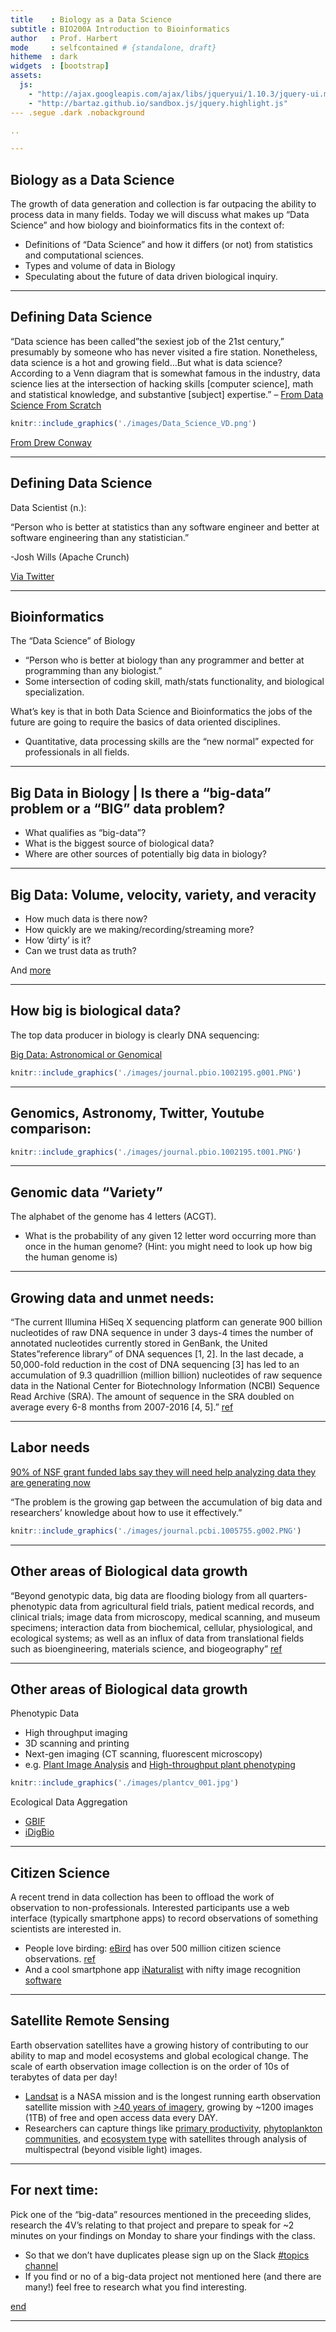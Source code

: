 ```yaml
---
title    : Biology as a Data Science
subtitle : BIO200A Introduction to Bioinformatics
author   : Prof. Harbert
mode     : selfcontained # {standalone, draft}
hitheme  : dark
widgets  : [bootstrap]
assets:
  js:
    - "http://ajax.googleapis.com/ajax/libs/jqueryui/1.10.3/jquery-ui.min.js"
    - "http://bartaz.github.io/sandbox.js/jquery.highlight.js"
--- .segue .dark .nobackground

..

---
```


## Biology as a Data Science

The growth of data generation and collection is far outpacing the ability to process data in many fields. Today we will discuss what makes up "Data Science" and how biology and bioinformatics fits in the context of:

+ Definitions of "Data Science" and how it differs (or not) from statistics and computational sciences.
+ Types and volume of data in Biology
+ Speculating about the future of data driven biological inquiry.

--- 

## Defining Data Science

"Data science has been called "the sexiest job of the 21st century,"
presumably by someone who has never visited a fire station. Nonetheless, data science is a hot and growing field...But what is data science? According to a Venn diagram that is somewhat famous in the industry, data science lies at the intersection of hacking skills [computer science], math and statistical knowledge, and substantive [subject] expertise."
-- [From Data Science From Scratch](http://shop.oreilly.com/product/0636920033400.do)

```r
knitr::include_graphics('./images/Data_Science_VD.png')
```



  [From Drew Conway](http://drewconway.com/zia/2013/3/26/the-data-science-venn-diagram)

---

## Defining Data Science

Data Scientist (n.): 

"Person who is better at statistics than any software engineer and better at software engineering than any statistician."  

-Josh Wills (Apache Crunch)   

[Via Twitter](https://twitter.com/josh_wills/status/198093512149958656?lang=en)

---


## Bioinformatics


The "Data Science" of Biology


+ "Person who is better at biology than any programmer and better at programming than any biologist."
+ Some intersection of coding skill, math/stats functionality, and biological specialization.


What's key is that in both Data Science and Bioinformatics the jobs of the future are going to require the basics of data oriented disciplines. 

+ Quantitative, data processing skills are the "new normal" expected for professionals in all fields.

---


## Big Data in Biology | Is there a "big-data" problem or a "BIG" data problem?

+ What qualifies as "big-data"?
+ What is the biggest source of biological data?
+ Where are other sources of potentially big data in biology?

---


## Big Data: Volume, velocity, variety, and veracity

+ How much data is there now?
+ How quickly are we making/recording/streaming more?
+ How 'dirty' is it? 
+ Can we trust data as truth?

And [more](https://www.ibmbigdatahub.com/sites/default/files/infographic_file/4Vs_Infographic_final.pdf)

---


## How big is biological data?

The top data producer in biology is clearly DNA sequencing:

[Big Data: Astronomical or Genomical](https://journals.plos.org/plosbiology/article?id=10.1371/journal.pbio.1002195)


```r
knitr::include_graphics('./images/journal.pbio.1002195.g001.PNG')
```


---


## Genomics, Astronomy, Twitter, Youtube comparison:
```r
knitr::include_graphics('./images/journal.pbio.1002195.t001.PNG')
```


---


## Genomic data "Variety"

The alphabet of the genome has 4 letters (ACGT).


+ What is the probability of any given 12 letter word occurring more than once in the human genome? (Hint: you might need to look up how big the human genome is)

---

## Growing data and unmet needs:

"The current Illumina HiSeq X sequencing platform can generate 900 billion nucleotides of raw DNA sequence in under 3 days-4 times the number of annotated nucleotides currently stored in GenBank, the United States "reference library" of DNA sequences [1, 2]. In the last decade, a 50,000-fold reduction in the cost of DNA sequencing [3] has led to an accumulation of 9.3 quadrillion (million billion) nucleotides of raw sequence data in the National Center for Biotechnology Information (NCBI) Sequence Read Archive (SRA). The amount of sequence in the SRA doubled on average every 6-8 months from 2007-2016 [4, 5]."
[ref](https://journals.plos.org/ploscompbiol/article?id=10.1371/journal.pcbi.1005755)

---

## Labor needs

[90% of NSF grant funded labs say they will need help analyzing data they are generating now](https://journals.plos.org/ploscompbiol/article?id=10.1371/journal.pcbi.1005755)

"The problem is the growing gap between the accumulation of big data and researchers' knowledge about how to
use it effectively."

```r
knitr::include_graphics('./images/journal.pcbi.1005755.g002.PNG')
```

---

## Other areas of Biological data growth

"Beyond genotypic data, big data are flooding biology from all quarters-phenotypic data from agricultural field trials, patient medical records, and clinical trials; image data from microscopy, medical scanning, and museum specimens; interaction data from biochemical, cellular, physiological, and ecological systems; as well as an influx of data from translational fields such as bioengineering, materials science, and biogeography"
[ref](https://journals.plos.org/ploscompbiol/article?id=10.1371/journal.pcbi.1005755)

---

## Other areas of Biological data growth

Phenotypic Data

+ High throughput imaging
+ 3D scanning and printing
+ Next-gen imaging (CT scanning, fluorescent microscopy)
+ e.g. [Plant Image Analysis](http://www.plant-image-analysis.org/) and [High-throughput plant phenotyping](https://pubag.nal.usda.gov/download/60481/PDF)

```r
knitr::include_graphics('./images/plantcv_001.jpg')
```


Ecological Data Aggregation

+ [GBIF](https://www.gbif.org)
+ [iDigBio](https://www.idigbio.org/)

---

## Citizen Science

A recent trend in data collection has been to offload the work of observation to non-professionals. Interested participants use a web interface (typically smartphone apps) to record observations of something scientists are interested in. 

+ People love birding: [eBird](https://www.ebird.org) has over 500 million citizen science observations. [ref](https://ebird.org/news/500-million-ebird-records) 
+ And a cool smartphone app [iNaturalist](https://www.inaturalist.com) with nifty image recognition [software](https://www.inaturalist.org/pages/computer_vision_demo)

---

## Satellite Remote Sensing

Earth observation satellites have a growing history of contributing to our ability to map and model ecosystems and global ecological change. The scale of earth observation image collection is on the order of 10s of terabytes of data per day!

+ [Landsat](https://landsat.usgs.gov/) is a NASA mission and is the longest running earth observation satellite mission with [>40 years of imagery](https://gisgeography.com/landsat-program-satellite-imagery-bands/), growing by ~1200 images (1TB) of free and open access data every DAY.
+ Researchers can capture things like [primary productivity](https://www.tandfonline.com/doi/pdf/10.1080/01431168608948944?needAccess=true), [phytoplankton communities](https://www.frontiersin.org/articles/10.3389/fmars.2017.00041/full), and [ecosystem type](https://besjournals.onlinelibrary.wiley.com/doi/epdf/10.1111/2041-210X.13018) with satellites through analysis of multispectral (beyond visible light) images.

---

## For next time:

Pick one of the "big-data" resources mentioned in the preceeding slides, research the 4V's relating to that project and prepare to speak for ~2 minutes on your findings on Monday to share your findings with the class. 

+ So that we don't have duplicates please sign up on the Slack [#topics channel](https://bio200-bioinformatics.slack.com/messages/CCMH74VNY)
+ If you find or no of a big-data project not mentioned here (and there are many!) feel free to research what you find interesting.


[end](https://rsh249.github.io/bioinformatics)

---
